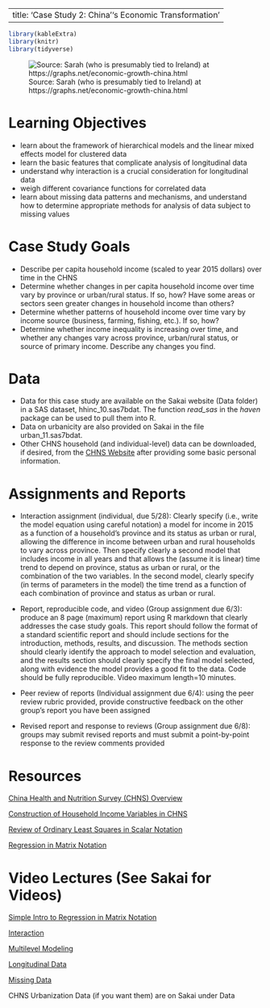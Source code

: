 
---
title: 'Case Study 2: China''s Economic Transformation'
---

```r
library(kableExtra)
library(knitr)
library(tidyverse)
```

![Source: Sarah (who is presumably tied to Ireland) at https://graphs.net/economic-growth-china.html](images/china.jpg)


# Learning Objectives

- learn about the framework of hierarchical models and the linear mixed effects model for clustered data
- learn the basic features that complicate analysis of longitudinal data
- understand why interaction is a crucial consideration for longitudinal data
- weigh different covariance functions for correlated data
- learn about missing data patterns and mechanisms, and understand how to determine appropriate methods for analysis of data subject to missing values

# Case Study Goals

- Describe per capita household income (scaled to year 2015 dollars) over time in the CHNS
- Determine whether changes in per capita household income over time vary by province or urban/rural status. If so, how?  Have some areas or sectors seen greater changes in household income than others?
- Determine whether patterns of  household income over time vary by income source (business, farming, fishing, etc.). If so, how?
- Determine whether income inequality is increasing over time, and whether any changes vary across province, urban/rural status, or source of primary income. Describe any changes you find.


# Data

- Data for this case study are available on the Sakai website (Data folder) in a SAS dataset, hhinc_10.sas7bdat. The function *read_sas* in the *haven* package can be used to pull them into R. 
- Data on urbanicity are also provided on Sakai in the file urban_11.sas7bdat.
- Other CHNS household (and individual-level) data can be downloaded, if desired, from the [CHNS Website](https://www.cpc.unc.edu/projects/china/data/datasets) after providing some basic personal information.

# Assignments and Reports

- Interaction assignment (individual, due 5/28): Clearly specify (i.e., write the model equation using careful notation) a model for income in 2015 as a function of a household's province and its status as urban or rural, allowing the difference in income between urban and rural households to vary across province. Then specify clearly a second model that includes income in all years and that allows the (assume it is linear) time trend to depend on province, status as urban or rural, or the combination of the two variables. In the second model, clearly specify (in terms of parameters in the model) the time trend as a function of each combination of province and status as urban or rural.

- Report, reproducible code, and video (Group assignment due 6/3): produce an 8 page (maximum) report using R markdown that clearly addresses the case study goals. This report should follow the format of a standard scientific report and should include sections for the introduction, methods, results, and discussion. The methods section should clearly identify the approach to model selection and evaluation, and the results section should clearly specify the final model selected, along with evidence the model provides a good fit to the data. Code should be fully reproducible. Video maximum length=10 minutes.

- Peer review of reports (Individual assignment due 6/4): using the peer review rubric provided, provide constructive feedback on the other group's report you have been assigned

- Revised report and response to reviews (Group assignment due 6/8): groups may submit revised reports and must submit a point-by-point response to the review comments provided




# Resources

[China Health and Nutrition Survey (CHNS) Overview](https://www.ncbi.nlm.nih.gov/pmc/articles/PMC3869031/)

[Construction of Household Income Variables in CHNS](https://www.cpc.unc.edu/projects/china/data/datasets/Household%20Income%20Variable%20Construction.pdf/view)

[Review of Ordinary Least Squares in Scalar Notation](http://home.iitk.ac.in/~shalab/regression/Chapter2-Regression-SimpleLinearRegressionAnalysis.pdf)

[Regression in Matrix Notation](https://www.stat.purdue.edu/~boli/stat512/lectures/topic3.pdf)

# Video Lectures (See Sakai for Videos)

[Simple Intro to Regression in Matrix Notation](decks/matrixreg.html)

[Interaction](decks/interact.html)

[Multilevel Modeling](decks/multilevel.html)

[Longitudinal Data](decks/mixedmodel.html)

[Missing Data](decks/missingdata.html)

CHNS Urbanization Data (if you want them) are on Sakai under Data



